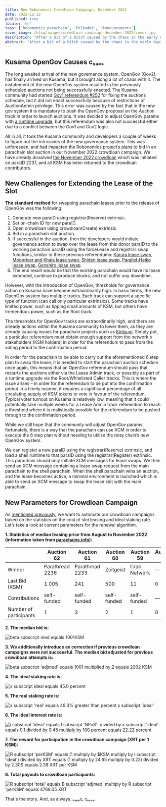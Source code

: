 ```yaml
---
title: New Robonomics Crowdloan Campaign, December 2022
date: 2022-12-12
published: true
locale: 'en'
tags: ['Robonomics parachain', 'Polkadot', 'Announcements']
cover_image: /blog/images/crowdloan-campaign-december-2022/cover.jpg
description: "After a bit of a hitch caused by the chaos in the early days of OpenGov, we're ready to restart the Robonomics crowdloan campaign. In this article, we'll take a look at the series of events that led to the restart of the campaign and present its new parameters."
abstract: "After a bit of a hitch caused by the chaos in the early days of OpenGov, we're ready to restart the Robonomics crowdloan campaign. In this article, we'll take a look at the series of events that led to the restart of the campaign and present its new parameters."
---
```


## Kusama OpenGov Causes cₕₐₒₛ

The long awaited arrival of the new governance system, OpenGov (Gov2), has finally arrived on Kusama, but it brought along a lot of chaos with it. The instatement of the new OpenGov system resulted in the previously scheduled auctions not being successfully enacted. The Kusama community had started [Gov1 referendum #252](https://kusama.polkassembly.io/referendum/252) for fixing the auctions schedule, but it did not enact successfully because of restrictions of AuctionAdmin privilege. This error was caused by the fact that in the new gov system it is mandatory to push the OpenGov proposal on the Auction track in order to launch auctions. It was decided to adjust OpenGov params with [a runtime upgrade](https://kusama.polkassembly.io/referendum/254), but this referendum was also not successful either due to a conflict between the Gov1 and Gov2 logic.

All in all, it took the Kusama community and developers a couple of weeks to figure out the intricacies of the new governance system. This was unforeseen, and had impacted the Robonomics project’s plans to bid in an parachain slot auction in our November 2022 crowdloan campaign. We have already dissolved [the November 2022 crowdloan](/blog/robonomics-crowdloan-campaigns-november-2022/) which was initiated on paraID 2237, and all KSM has been returned to the crowdloan contributors.

## New Challenges for Extending the Lease of the Slot

**The standard method** for swapping parachain leases prior to the release of OpenGov was the following:

1. Generate new paraID using registrar(Reserve) extrinsic.
2. Set on-chain ID for new paraID.
3. Open crowdloan using crowdloan(Create) extrinsic.
4. Bid in a parachain slot auction.
5. If successful in the auction, then the developers would initiate governance action to swap over the lease from this donor paraID to the working parachain paraID using the forceLease and registrar:swap functions, similar to these previous referendums: [Karura lease swap](https://kusama.polkassembly.io/referendum/192), [Moonriver and Khala lease swap](https://kusama.polkassembly.io/motion/468), [Shiden lease swap](https://kusama.polkassembly.io/referendum/199), [Parallel-Heiko lease swap](https://kusama.polkassembly.io/referendum/219), [Genshiro lease swap](https://kusama.polkassembly.io/referendum/246).
6. The end result would be that the working parachain would have its lease extended, continue to produce blocks, and not suffer any downtime.

However, with the introduction of OpenGov, thresholds for governance action on Kusama have become extraordinarily high. In basic terms, the new OpenGov system has multiple tracks. Each track can support a specific type of function (can call only particular extrinsics). Some tracks have limited power, such as tipping small amounts of KSM, but others have tremendous power, such as the Root track.

The thresholds for OpenGov tracks are extraordinarily high, and there are already actions within the Kusama community to lower them, as they are already causing issues for parachain projects such as [Kintsugi](https://twitter.com/kintsugi_btc/status/1599036329399943168). Simply put, a particular referendum must obtain enough support from the network's stakeholders (KSM holders) in order for the referendum to pass from the voting period to the confirmation period. 

In order for the parachain to be able to carry out the aforementioned 6 step plan to swap the lease, it is needed to start the parachain auction schedule once again, this means that an OpenGov referendum should pass that restarts the auctions either via the Lease Admin track, or possibly as part of a runtime upgrade via the Root/Whitelisted Caller tracks. This is where the issue arises – in order for the referendum to be put into the confirmation period in a timely manner, it requires a significant percentage of all circulating supply of KSM tokens to vote in favour of the referendum. Typical voter turnout on Kusama is relatively low, meaning that it could potentially take multiple weeks for a Lease Admin track referendum to reach a threshold where it is realistically possible for the referendum to be pushed through to the confirmation period.

While we still hope that the community will adjust OpenGov params, fortunately, there is a way that the parachain can use XCM in order to execute the 6 step plan without needing to utilise the relay chain’s new OpenGov system.

We can register a new paraID using the registrar(Reserve) extrinsic, and load a shell runtime to that paraID using the registrar(Register) extrinsic. This parachain should only initiate XCM messages for lease swaps. We then send an XCM message containing a lease swap request from the main parachain to the shell parachain. When the shell parachain wins an auction, and the lease becomes active, a minimal environment is launched which is able to send an XCM message to swap the lease slot with the main parachain.

## New Parameters for Crowdloan Campaign

As [mentioned previously](https://robonomics.network/blog/robonomics-crowdloan-campaigns-november-2022/), we want to automate our crowdloan campaigns based on the statistics on the cost of slot leasing and ideal staking rate. Let’s take a look at current parameters for the renewal algorithm.

<TextCard alignContent="center">

**1. Statistics of median leasing price from August to November 2022 (information taken from [parachains.info](http://parachains.info/)):**

</TextCard>

<div class="big-table">

|  | Auction 62 | Auction 61 | Auction 60 | Auction 59 | Auction 58 | Auction 57 | Auction 56 | Auction 55 | Auction 54 | Auction 53 | Auction 52 | Auction 51 | Auction 50 |
| --- | --- | --- | --- | --- | --- | --- | --- | --- | --- | --- | --- | --- | --- |
| Winner | Parathread 2236 | Parathread 2233 | Zeitgeist | Crab Network | — | Crust Shadow | Genshiro | DAO IPCI | Parathread 2223 | Quartz | Bit.Country | Snow | Subsocial |
| Last Bid (KSM) | 1 005 | 241 | 500 | 11 | 0 | 1 807 | 2 000 | 111 | 1 001 | 1 005 | 3 500 | 13 926 | 1 001 |
| Contributions | self-funded | self-funded | self-funded | self-funded | — | 209 | 160 | self-funded | self-funded | self-funded | self-funded | 782 | self-funded |
| Number of participants | 1 | 3 | 2 | 1 | 0 | 1 | 2 | 2 | 2 | 2 | 2 | 1 | 1 |

</div>

<TextCard className="withImg" alignContent="center">

**2. The median bid is:**

![beta subscript med equals 1001KSM](/blog/images/crowdloan-campaign-december-2022/formula-1.svg)

</TextCard>

<TextCard className="withImg" alignContent="center">

**3. We additionally introduce an correction if previous crowdloan campaigns were not successful. The median bid adjusted for previous crowdloan attempts is:**

![beta subscript 'adjmed' equals 1001 multiplied by 2 equals 2002 KSM](/blog/images/crowdloan-campaign-december-2022/formula-2.svg)

</TextCard>

<TextCard className="withImg" alignContent="center">

**4. The ideal staking rate is:**

![x subscript ideal equals 45.0 percent](/blog/images/crowdloan-campaign-december-2022/formula-3.svg)

</TextCard>

<TextCard className="withImg" alignContent="center">

**5. The real staking rate is:**

![x subscript 'real' equals 49.3%  greater than percent x subscript 'ideal'](/blog/images/crowdloan-campaign-december-2022/formula-4.svg)

</TextCard>

<TextCard className="withImg" alignContent="center">

**6. The ideal interest rate is:**

![i subscript 'ideal' ​equals I subscript 'NPoS' ​ divided by x subscript 'ideal' equals 0.1 divided by 0.45 multiply by 100 percent equals 22.22 percent](/blog/images/crowdloan-campaign-december-2022/formula-5.svg)

</TextCard>

<TextCard className="withImg" alignContent="center">

**7. The reward for participation in the crowdloan campaign (XRT per 1 KSM):**

![R subscript 'perKSM' ​equals (1 multiply by $KSM ​multiply by i subscript 'ideal') divided by $XRT ​equals (1 multiply by 24.65$ multiply by 0.22) divided by 2.30$ equals 2.38 XRT per KSM](/blog/images/crowdloan-campaign-december-2022/formula-6.svg)

</TextCard>

<TextCard className="withImg" alignContent="center">

**8. Total payouts to crowdloan participants:**

![R subscript 'total' ​equals B  subscript 'adjmed' ​multiply by R subscript 'perKSM' equals 4768.05 XRT](/blog/images/crowdloan-campaign-december-2022/formula-7.svg)

</TextCard>

That's the story. And, as always, ₑₓₚₑcₜ cₕₐₒₛ.